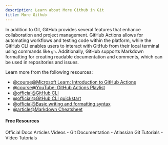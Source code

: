 ```yaml
---
description: Learn about More Github in Git
title: More Github
---
```


In addition to Git, GitHub provides several features that enhance collaboration and project management. GitHub Actions allows for automating workflows and testing code within the platform, while the GitHub CLI enables users to interact with GitHub from their local terminal using commands like `gh`. Additionally, GitHub supports Markdown formatting for creating readable documentation and comments, which can be used in repositories and issues.

Learn more from the following resources:

- [@course@Microsoft Learn: Introduction to GitHub Actions](https://learn.microsoft.com/en-us/collections/n5p4a5z7keznp5)
- [@course@YouTube: GitHub Actions Playlist](https://www.youtube.com/watch?v=-hVG9z0fCac&list=PLArH6NjfKsUhvGHrpag7SuPumMzQRhUKY&pp=iAQB)
- [@official@GitHub CLI](https://cli.github.com/)
- [@official@GitHub CLI quickstart](https://docs.github.com/en/github-cli/github-cli/quickstart)
- [@official@Basic writing and formatting syntax](https://docs.github.com/en/get-started/writing-on-github/getting-started-with-writing-and-formatting-on-github/basic-writing-and-formatting-syntax)
- [@article@Markdown Cheatsheet](https://github.com/adam-p/markdown-here/wiki/Markdown-Cheatsheet)

#### Free Resources

<Tabs defaultValue="official">
<TabsList>
<TabsTrigger value="official">Official Docs</TabsTrigger>
<TabsTrigger value="article">Articles</TabsTrigger>
<TabsTrigger value="video">Videos</TabsTrigger>
</TabsList>

<TabsContent value="official">
- <Link href="https://git-scm.com/docs">Git Documentation</Link>
</TabsContent>
<TabsContent value="article">
- <Link href="https://www.atlassian.com/git/tutorials">Atlassian Git Tutorials</Link>
</TabsContent>
<TabsContent value="video">
- <Link href="https://www.youtube.com/results?search_query=git+more-github+tutorial">Video Tutorials</Link>
</TabsContent>
</Tabs>

<Outlet path="5-github/basics/more-github" />
